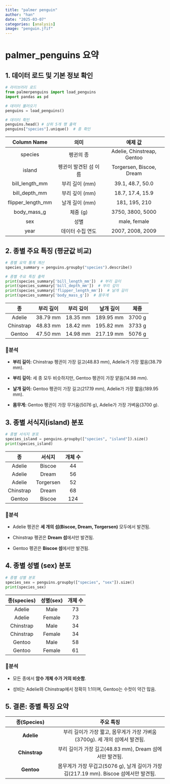 ```yaml
---
title: "palmer penguin"
author: "han"
date: "2025-03-07"
categories: [analysis]
image: "penguin.jfif"
---
```

# palmer_penguins 요약

## 1. 데이터 로드 및 기본 정보 확인

```python
# 라이브러리 로드
from palmerpenguins import load_penguins
import pandas as pd

# 데이터 불러오기
penguins = load_penguins()

# 데이터 확인
penguins.head() # 상위 5개 행 출력
penguins["species"].unique()  # 종 확인
```

<div>

|    Column Name    |         의미          |          예제 값           |
|:-----------------:|:---------------------:|:--------------------------:|
|      species      |       펭귄의 종       | Adelie, Chinstreap, Gentoo |
|      island       | 펭귄이 발견된 섬 이름 |  Torgersen, Biscoe, Dream  |
|  bill_length_mm   |    부리 길이 (mm)     |      39.1, 48.7, 50.0      |
|   bill_depth_mm   |    부리 깊이 (mm)     |      18.7, 17.4, 15.9      |
| flipper_length_mm |    날개 길이 (mm)     |       181, 195, 210        |
|    body_mass_g    |       체중 (g)        |      3750, 3800, 5000      |
|        sex        |         성별          |        male, female        |
|       year        |   데이터 수집 연도    |      2007, 2008, 2009      |

</div>

## 2. 종별 주요 특징 (평균값 비교)

``` python
# 종별 요약 통계 계산
species_summary = penguins.groupby("species").describe()

# 종별 주요 특징 출력
print(species_summary['bill_length_mm'])  # 부리 길이
print(species_summary['bill_depth_mm'])  # 부리 깊이
print(species_summary['flipper_length_mm'])  # 날개 길이
print(species_summary['body_mass_g'])  # 몸무게
```

|    종     | 부리 길이 | 부리 깊이 | 날개 길이 |  체중  |
|:---------:|:---------:|:---------:|:---------:|:------:|
|  Adelie   | 38.79 mm  | 18.35 mm  | 189.95 mm | 3700 g |
| Chinstrap | 48.83 mm  | 18.42 mm  | 195.82 mm | 3733 g |
|  Gentoo   | 47.50 mm  | 14.98 mm  | 217.19 mm | 5076 g |

### 🎢분석 

-   **부리 길이:** Chinstrap 펭귄이 가장 길고(48.83 mm), Adelie가 가장 짧음(38.79 mm).

-   **부리 깊이:** 세 종 모두 비슷하지만, Gentoo 펭귄이 가장 얕음(14.98 mm).

-   **날개 길이:** Gentoo 펭귄이 가장 길고(217.19 mm), Adelie가 가장 짧음(189.95 mm).

-   **몸무게:** Gentoo 펭귄이 가장 무거움(5076 g), Adelie가 가장 가벼움(3700 g).

## 3. 종별 서식지(island) 분포

``` python
# 종별 서식지 분포
species_island = penguins.groupby(["species", "island"]).size()
print(species_island)
```

|    종     |  서식지   | 개체 수 |
|:---------:|:---------:|:-------:|
|  Adelie   |  Biscoe   |   44    |
|  Adelie   |   Dream   |   56    |
|  Adelie   | Torgersen |   52    |
| Chinstrap |   Dream   |   68    |
|  Gentoo   |  Biscoe   |   124   |

### 🎢분석

-   Adelie 펭귄은 **세 개의 섬(Biscoe, Dream, Torgersen)** 모두에서 발견됨.

-   Chinstrap 펭귄은 **Dream 섬**에서만 발견됨.

-   Gentoo 펭귄은 **Biscoe 섬**에서만 발견됨.

## 4. 종별 성별 (sex) 분포

``` python
# 종별 성별 분포
species_sex = penguins.groupby(["species", "sex"]).size()
print(species_sex)
```

| 종(species) | 성별(sex) | 개체 수 |
|:-----------:|:---------:|:-------:|
|   Adelie    |   Male    |   73    |
|   Adelie    |  Female   |   73    |
|  Chinstrap  |   Male    |   34    |
|  Chinstrap  |  Female   |   34    |
|   Gentoo    |   Male    |   58    |
|   Gentoo    |  Female   |   61    |

### 🎢분석

-   모든 종에서 **암수 개체 수가 거의 비슷함**.

-   성비는 Adelie와 Chinstrap에서 정확히 1:1이며, Gentoo는 수컷이 약간 많음.

## **5. 결론: 종별 특징 요약**

| 종(Species) | 주요 특징 |
|:---------------------:|:-----------------------------------------------:|
| **Adelie** | 부리 길이가 가장 짧고, 몸무게가 가장 가벼움 (3700g). 세 개의 섬에서 발견됨. |
| **Chinstrap** | 부리 길이가 가장 길고(48.83 mm), Dream 섬에서만 발견됨. |
| **Gentoo** | 몸무게가 가장 무겁고(5076 g), 날개 길이가 가장 김(217.19 mm). Biscoe 섬에서만 발견됨. |